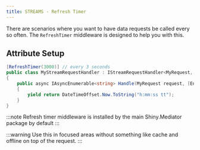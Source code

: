 ```yaml
---
title: STREAMS - Refresh Timer
---
```


There are scenarios where you want to have data requests be called every so often. The `RefreshTimer` middleware is designed to help you with this.


## Attribute Setup
```csharp
[RefreshTimer(3000)] // every 3 seconds
public class MyStreamRequestHandler : IStreamRequestHandler<MyRequest, string>
{
    public async IAsyncEnumerable<string> Handle(MyRequest request, [EnumeratorCancellation] CancellationToken cancellationToken)
    {
        yield return DateTimeOffset.Now.ToString("h:mm:ss tt");
    }
} 
```

:::note
Refresh timer middleware is installed by the main Shiny.Mediator package by default
:::


:::warning
Use this in focused areas without something like cache and offline on top of the request.
:::
